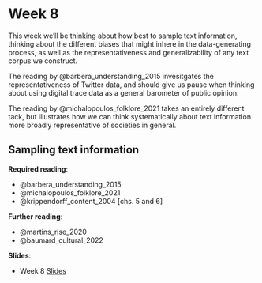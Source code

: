 # Week 8

This week we'll be thinking about how best to sample text information, thinking about the different biases that might inhere in the data-generating process, as well as the representativeness and generalizability of any text corpus we construct. 

The reading by @barbera_understanding_2015 invesitgates the representativeness of Twitter data, and should give us pause when thinking about using digital trace data as a general barometer of public opinion. 

The reading by @michalopoulos_folklore_2021 takes an entirely different tack, but illustrates how we can think systematically about text information more broadly representative of societies in general. 

## Sampling text information

**Required reading**:

- @barbera_understanding_2015
- @michalopoulos_folklore_2021
- @krippendorff_content_2004 [chs. 5 and 6]

**Further reading**:

- @martins_rise_2020
- @baumard_cultural_2022

**Slides**:

- Week 8 [Slides](https://docs.google.com/presentation/d/1gAuaqirCG-Db1Q77tudp_Z4QIh0esvHBjRDiFEm8yWk/edit?usp=sharing)